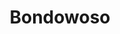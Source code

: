 ---
title: Bondowoso
image: /kabupaten-bondowoso.jpg?url
category: Kabupaten
description:  Kabupaten Bondowoso merupakan satu-satunya kabupaten yang tidak memiliki wilayah pesisir laut di wilayah Tapal Kuda, Jawa Timur.
---
